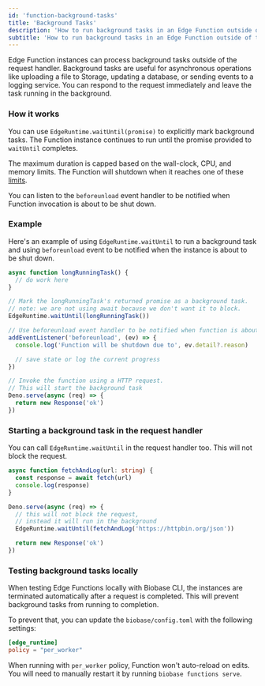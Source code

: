 ```yaml
---
id: 'function-background-tasks'
title: 'Background Tasks'
description: 'How to run background tasks in an Edge Function outside of the request handler'
subtitle: 'How to run background tasks in an Edge Function outside of the request handler'
---
```


Edge Function instances can process background tasks outside of the request handler. Background tasks are useful for asynchronous operations like uploading a file to Storage, updating a database, or sending events to a logging service. You can respond to the request immediately and leave the task running in the background.

### How it works

You can use `EdgeRuntime.waitUntil(promise)` to explicitly mark background tasks. The Function instance continues to run until the promise provided to `waitUntil` completes.

The maximum duration is capped based on the wall-clock, CPU, and memory limits. The Function will shutdown when it reaches one of these [limits](/docs/guides/functions/limits).

You can listen to the `beforeunload` event handler to be notified when Function invocation is about to be shut down.

### Example

Here's an example of using `EdgeRuntime.waitUntil` to run a background task and using `beforeunload` event to be notified when the instance is about to be shut down.

```ts
async function longRunningTask() {
  // do work here
}

// Mark the longRunningTask's returned promise as a background task.
// note: we are not using await because we don't want it to block.
EdgeRuntime.waitUntil(longRunningTask())

// Use beforeunload event handler to be notified when function is about to shutdown
addEventListener('beforeunload', (ev) => {
  console.log('Function will be shutdown due to', ev.detail?.reason)

  // save state or log the current progress
})

// Invoke the function using a HTTP request.
// This will start the background task
Deno.serve(async (req) => {
  return new Response('ok')
})
```

### Starting a background task in the request handler

You can call `EdgeRuntime.waitUntil` in the request handler too. This will not block the request.

```ts
async function fetchAndLog(url: string) {
  const response = await fetch(url)
  console.log(response)
}

Deno.serve(async (req) => {
  // this will not block the request,
  // instead it will run in the background
  EdgeRuntime.waitUntil(fetchAndLog('https://httpbin.org/json'))

  return new Response('ok')
})
```

### Testing background tasks locally

When testing Edge Functions locally with Biobase CLI, the instances are terminated automatically after a request is completed. This will prevent background tasks from running to completion.

To prevent that, you can update the `biobase/config.toml` with the following settings:

```toml
[edge_runtime]
policy = "per_worker"
```

When running with `per_worker` policy, Function won't auto-reload on edits. You will need to manually restart it by running `biobase functions serve`.

